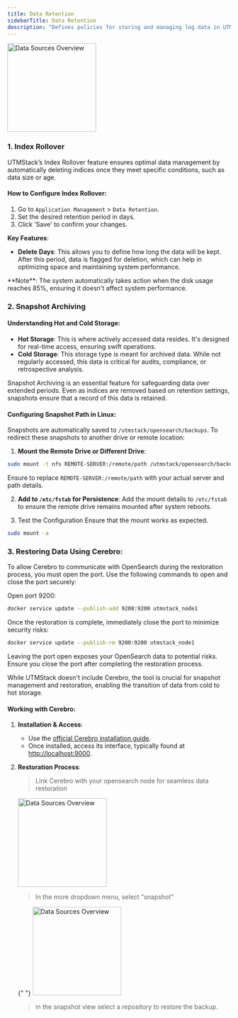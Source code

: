 ```yaml
---
title: Data Retention
sidebarTitle: Data Retention
description: "Defines policies for storing and managing log data in UTMStack, ensuring compliance with security regulations and optimizing storage efficiency"
---
```


<img
  height="200"
  className="block rounded-xl"
  src="/images/configuration/rollover.png"
  alt="Data Sources Overview"
/>

### 1. Index Rollover

UTMStack’s Index Rollover feature ensures optimal data management by automatically deleting indices once they meet specific conditions, such as data size or age.

#### How to Configure Index Rollover:

1. Go to `Application Management` > `Data Retention`.
2. Set the desired retention period in days.
3. Click 'Save' to confirm your changes.

**Key Features**:

- **Delete Days**: This allows you to define how long the data will be kept. After this period, data is flagged for deletion, which can help in optimizing space and maintaining system performance.

<Note>
  **Note**: The system automatically takes action when the disk usage reaches
  85%, ensuring it doesn't affect system performance.
</Note>

### 2. Snapshot Archiving

#### Understanding Hot and Cold Storage:

- **Hot Storage**: This is where actively accessed data resides. It's designed for real-time access, ensuring swift operations.
- **Cold Storage**: This storage type is meant for archived data. While not regularly accessed, this data is critical for audits, compliance, or retrospective analysis.

Snapshot Archiving is an essential feature for safeguarding data over extended periods. Even as indices are removed based on retention settings, snapshots ensure that a record of this data is retained.

#### Configuring Snapshot Path in Linux:

Snapshots are automatically saved to `/utmstack/opensearch/backups`. To redirect these snapshots to another drive or remote location:

1. **Mount the Remote Drive or Different Drive**:

```bash
sudo mount -t nfs REMOTE-SERVER:/remote/path /utmstack/opensearch/backups
```

Ensure to replace `REMOTE-SERVER:/remote/path` with your actual server and path details.

2. **Add to `/etc/fstab` for Persistence**:
   Add the mount details to `/etc/fstab` to ensure the remote drive remains mounted after system reboots.

3. Test the Configuration
   Ensure that the mount works as expected.

```bash
sudo mount -a
```

### 3. Restoring Data Using Cerebro:

To allow Cerebro to communicate with OpenSearch during the restoration process, you must open the port. Use the following commands to open and close the port securely:

Open port 9200:

```bash
docker service update --publish-add 9200:9200 utmstack_node1
```

Once the restoration is complete, immediately close the port to minimize security risks:

```bash
docker service update --publish-rm 9200:9200 utmstack_node1
```

<Warning>
  Leaving the port open exposes your OpenSearch data to potential risks. Ensure
  you close the port after completing the restoration process.
</Warning>

While UTMStack doesn't include Cerebro, the tool is crucial for snapshot management and restoration, enabling the transition of data from cold to hot storage.

#### Working with Cerebro:

1. **Installation & Access**:

   - Use the [official Cerebro installation guide](https://github.com/lmenezes/cerebro).
   - Once installed, access its interface, typically found at [http://localhost:9000](http://localhost:9000).

2. **Restoration Process**:

   > Link Cerebro with your opensearch node for seamless data restoration

     <img
       height="200"
       className="block rounded-xl"
       src="/images/configuration/cerebro.png"
       alt="Data Sources Overview"
     />

   > In the more dropdown menu, select "snapshot"

   {" "}
   <img
     height="200"
     className="block rounded-xl"
     src="/images/configuration/cerebro2.png"
     alt="Data Sources Overview"
   />
   
   > in the snapshot view select a repository to restore the backup.

